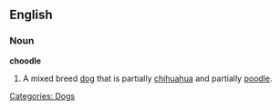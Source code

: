 ==English==

===Noun===
'''choodle''' 

# {{slang}} A mixed breed [[dog]] that is partially [[chihuahua]] and partially [[poodle]].

[[Categories: Dogs]]